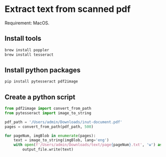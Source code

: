 # Extract text from scanned pdf

Requirement: MacOS.


## Install tools

```sh
brew install poppler
brew install tesseract
```


## Install python packages

```sh
pip install pytesseract pdf2image
```

## Create a python script

```py
from pdf2image import convert_from_path
from pytesseract import image_to_string

pdf_path = '/Users/admin/Downloads/inut-document.pdf'
pages = convert_from_path(pdf_path, 500)

for pageNum, imgBlob in enumerate(pages):
    text = image_to_string(imgBlob, lang='eng')
    with open(f'/Users/admin/Downloads/text/page{pageNum}.txt', 'w') as output_file:
        output_file.write(text)
```
